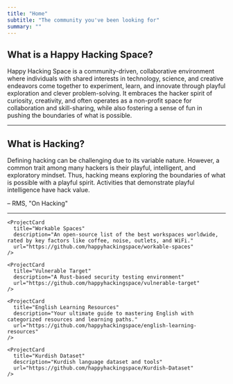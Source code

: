 ```yaml
---
title: "Home"
subtitle: "The community you've been looking for"
summary: ""
---
```


## What is a Happy Hacking Space?

Happy Hacking Space is a community-driven, collaborative environment where individuals with shared interests in technology, science, and creative endeavors come together to experiment, learn, and innovate through playful exploration and clever problem-solving. It embraces the hacker spirit of curiosity, creativity, and often operates as a non-profit space for collaboration and skill-sharing, while also fostering a sense of fun in pushing the boundaries of what is possible.

---

## What is Hacking?

Defining hacking can be challenging due to its variable nature. However, a common trait among many hackers is their playful, intelligent, and exploratory mindset. Thus, hacking means exploring the boundaries of what is possible with a playful spirit. Activities that demonstrate playful intelligence have hack value.

– RMS, "On Hacking"

---

<Collapse title="Our Projects" defaultOpen={false}>
  <ProjectGrid>
    <ProjectCard
      title="Awesome Hackathon"
      description="Tools and resources to help you build, design, and win hackathons! 🏆"
      url="https://github.com/happyhackingspace/awesome-hackathon"
    />

    <ProjectCard
      title="Workable Spaces"
      description="An open-source list of the best workspaces worldwide, rated by key factors like coffee, noise, outlets, and WiFi."
      url="https://github.com/happyhackingspace/workable-spaces"
    />

    <ProjectCard
      title="Vulnerable Target"
      description="A Rust-based security testing environment"
      url="https://github.com/happyhackingspace/vulnerable-target"
    />

    <ProjectCard
      title="English Learning Resources"
      description="Your ultimate guide to mastering English with categorized resources and learning paths."
      url="https://github.com/happyhackingspace/english-learning-resources"
    />

    <ProjectCard
      title="Kurdish Dataset"
      description="Kurdish language dataset and tools"
      url="https://github.com/happyhackingspace/Kurdish-Dataset"
    />
  </ProjectGrid>
</Collapse>
